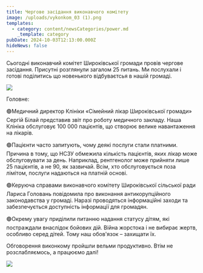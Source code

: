 ```yaml
---
title: Чергове засідання виконавчого комітету
image: /uploads/vykonkom_03 (1).png
templates:
  - category: content/newsCategories/power.md
    _template: category
pubDate: 2024-10-03T12:13:00.000Z
hideNews: false
---
```


Сьогодні виконавчий комітет Широківської громади провів чергове засідання. Присутні розглянули загалом 25 питань. Ми послухали і готові поділитись що новенького відбуваєтсья в нашій громаді.

![](</uploads/vykonkom_03 (3).png>)

Головне: 

🟢Медичний директор Клініки «Сімейний лікар Широківської громади» Сергій Білай представив звіт про роботу медичного закладу. Наша Клініка обслуговує 100 000 пацієнтів, що створює велике навантаження на лікарів. 

🟢Пацієнти часто запитують, чому деякі послуги стали платними. Причина в тому, що НСЗУ обмежила кількість пацієнтів, яких лікар може обслуговувати за день. Наприклад, рентгенолог може прийняти лише 25 пацієнтів, а не 90, як зазвичай. Всім, хто обслуговується поза лімітом, послуги  надаються на платній основі.

🟢Керуюча справами виконавчого комітету Широківської сільської ради Лариса Головань повідомила про виконання антикорупційного законодавства у громаді. Наразі проводяться інформаційні заходи та забезпечується доступність інформації для громадян.

🟢Окрему увагу приділили питанню надання статусу дітям, які постраждали внаслідок бойових дій. Війна жорстока і не вибирає жертв, особливо серед дітей. Тому наш обов'язок – захищати їх.

Обговорення виконкому пройшли вельми продуктивно. Втім не розслабляємось, а працюємо далі!

![](</uploads/vykonkom_03 (2).png>)
